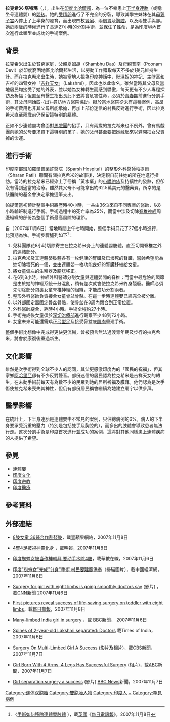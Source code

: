 '''拉克希米·塔特瑪'''（{{lang-hi|1=लक्ष्मी तात्मा = Lakṣmī Tātmā}}，{{bd|2005年|12月31日}}），出生在[[印度|印度]][[比哈爾邦|比哈爾邦]]，為一位不幸患上[[連體嬰|下半身連胎]]（或稱坐骨連體嬰）的[[嬰孩|嬰孩]]。她的[[受精卵|受精卵]]進行了不完全的分裂，導致其孿生妹妹在其[[母親|母親]][[子宮|子宮]]內停止了上半身的發育，而出現四枚[[腎臟|腎臟]]、兩個[[胃|胃]]及[[胸腔|胸腔]]，以及兩雙手與腳。她於兩歲的時候進行了長達27小時的分割手術，並保住了性命，是為印度境內首次進行此類型並成功的手術案例。

== 背景 ==
拉克希米出生於貧窮家庭，父親夏姆胡（Shambhu Das）及母親普南（Poonam Devi）於印度窮困地區比哈爾邦生活，以勞動工作賺取每天不多於1美元維持生計。而在拉克希米出生時，她被當地人視為[[印度神話|印度神話]]中，[[毗濕奴|毗濕奴]]的神妃、主財富和吉祥的四臂女神「[[吉祥天女|吉祥天女]]」（Lakshmi），因此也以此命名。雖然當時其父母及當地居民均接受了她的外表，並以她為女神轉生而感到驕傲，每天更有不少人專程探訪及祈福；但直至有醫生指出長此下去將會危害性命，必須於[[青春期|青春期]]前進行分割手術，其父母開始四-{出}-尋訪地方醫院協助。礙於當地醫院從未有這種案例，高昂的手術費用也非其父母所能承擔，再加上部份迷信的村民反對進行手術，因此拉克希米直至兩歲前仍保留這特別的軀體。

正如不少連體嬰均曾面對[[馬戲團|馬戲團]]的招手，只有兩歲的拉克希米也不例外。曾有馬戲團向她的父母要求買下這特別的孩子，她的父母甚至要把她藏起來以避開把女兒賣掉的命運。

== 進行手術 ==
印度南部[[班加羅爾|班加羅爾]]普萊許醫院（Sparsh Hospital）的整形外科醫師帕提爾（Sharan Patil）聽聞有關拉克希米的故事後，決定親自前往她的所在地進行探訪。當時的拉克希米已經染上了俗稱「黃水瘡」的[[小膿皰疹|小膿皰疹]]及持續性的發熱，但卻沒有得到適當的治療。雖然其父母不可能拿出約62.5萬美元的醫藥費，所幸的是該醫院的基金會決定承擔這筆支出。

帕提爾當初預計整個手術將歷時40小時，一共由36位來自不同專業的醫師，以8小時輪班制進行手術。手術過程中的死亡率為25%，而當中涉及切除[[脊椎神經|脊椎神經]]周邊組織的部份為整個手術最高風險的環節。

自（2007年11月6日）當地時間上午七時開始，整個手術只花了27個小時進行，比預期為快。手術步驟臚列如下<ref>{{en icon}}〈[http://www.telegraph.co.uk/news/main.jhtml?xml=/news/2007/11/05/wlimbs205.xml 手術如何移除連體嬰肢體] {{Wayback|url=http://www.telegraph.co.uk/news/main.jhtml?xml=%2Fnews%2F2007%2F11%2F05%2Fwlimbs205.xml |date=20080424222615 }}〉，載[[英國|英國]]《[[每日電訊報|每日電訊報]]》，2007年11月8日</ref>：
# 兒科團隊花8小時切除寄生在拉克希米身上的連體嬰肢體，直至切開脊椎之外的連結部分。
# 拉克希米及其連體嬰肢體各有一枚健康的腎臟及已壞死的腎臟，醫師希望能為她切除壞死的一個，並由連體嬰一枚功能良好的腎臟移植給女童。
# 將女童偏左的生殖器及膀胱移正。
# 花6到8小時，神經外科醫師分割女童與連體嬰間的脊椎；而當中最危險的環節是由於她的神經系統十分混亂，稍有差次就會使拉克希米終身殘廢。醫師必須先切除部分包裹女童脊椎神經的組織，才能成功分割兩者。
# 整形外科醫師負責接合女童骨盆骨骼。在這一步時連體嬰已經完全被分離。
# 以外部固定器固定骨盆骨骼，使骨盆在3周內閉合到正常位置。
# 外科醫師縫合，耗時4小時。手術全程約27小時。
# 手術完成後女童須於[[深切治療部|深切治療部]]進行觀察至少48到72小時。
# 女童未來可能還需矯正[[弓型足|弓型足]]及接受骨盆底[[肌肉|肌肉]]重建手術。

整個手術比想像中完成得更快更流暢，曾被預言無法過渡青年期及步行的拉克希米，將會於康復後重過新生。

== 文化影響 ==
雖然是次手術得到全球不少人的認同，其父更感激印度內的「國民的祝福」，但其家鄉[[阿哈里亞|阿哈里亞]]卻有不少反對聲音。部份迷信的居民認為拉克希米是吉祥天女的轉生，在未動手術前每天有為數不少的民眾到她的居所祈福及膜拜。他們認為是次手術使拉克希米喪失其神性，但仍有部份居民稱會繼續為她建立廟宇以供參拜。

== 醫學影響 ==
在統計上，下半身連胎是連體嬰中不常見的案例，只佔總病例的6%。病人的下半身要承受沉重的壓力（特別是包括雙手及胸腔的），而多出的肢體會導致患者無法行走。这次分割手術是印度首次進行並成功的案例，這將對其他同樣患上連體疾病的人提供了希望。

== 參見 ==
* [[連體嬰|連體嬰]]
* [[印度文化|印度文化]]
* [[印度宗教|印度宗教]]
* [[印度醫療|印度醫療]]

== 參考資料 ==
<div class="references-small">
<references />
</div>

== 外部連結 ==
* {{zh icon}}[https://web.archive.org/web/20071109095640/http://1-apple.com.tw/apple/index.cfm?Fuseaction=Article&NewsType=twapple&Loc=TP&showdate=20071108&Sec_ID=7&Art_ID=3973755 8肢女童 36醫合作割殘肢]，載壹蘋果網絡，2007年11月8日
* {{zh icon}}[http://hk.news.yahoo.com/071107/12/2j21c.html 4臂4足被視神靈化身] {{Wayback|url=http://hk.news.yahoo.com/071107/12/2j21c.html |date=20071214105533 }}，載明報，2007年11月8日
* {{zh icon}}[http://news.hzcnc.com/pages/289/20071106/content%5B84168%5D.htm?a=mrzx_hp_fs51e 印度蜘蛛女被当作神朝拜 要动手术除4肢]{{dead link|date=2017年12月 |bot=InternetArchiveBot |fix-attempted=yes }}，載華數在線，2007年11月6日
* {{zh icon}}[https://web.archive.org/web/20071114135416/http://big5.ce.cn/xwzx/gjss/gdxw/200711/08/t20071108_13522868.shtml 印度"蜘蛛女"完成"分身"手術 村民要建廟供奉]（掃瞄圖片），載中國經濟網，2007年11月8日
* {{en icon}} [http://edition.cnn.com/2007/HEALTH/11/06/india.girl/index.html?iref=mpstoryview#cnnSTCVideo Surgery for girl with eight limbs is going smoothly doctors say] {{Wayback|url=http://edition.cnn.com/2007/HEALTH/11/06/india.girl/index.html?iref=mpstoryview#cnnSTCVideo |date=20160317152103 }} (影片) ，載[[CNN|CNN]]新聞 2007年11月6日
* {{en icon}} [http://www.dailymail.co.uk/pages/live/articles/news/news.html?in_article_id=491757&in_page_id=1770 First pictures reveal success of life-saving surgery on toddler with eight limbs]，載[[每日郵報|每日郵報]]，2007年11月8日
* {{en icon}} [http://news.bbc.co.uk/2/hi/south_asia/7080326.stm Many-limbed India girl in surgery] {{Wayback|url=http://news.bbc.co.uk/2/hi/south_asia/7080326.stm |date=20210227045729 }}，載 [[BBC|BBC]]新聞， 2007年11月6日
* {{en icon}} [http://timesofindia.indiatimes.com/India/Spines_of_2-yr-old_Lakshmi_separated_Doctors/articleshow/2522918.cms Spines of 2-year-old Lakshmi separated: Doctors] {{Wayback|url=http://timesofindia.indiatimes.com/India/Spines_of_2-yr-old_Lakshmi_separated_Doctors/articleshow/2522918.cms |date=20210126145446 }}載Times of India，2007年11月6日
* {{en icon}} [http://www.cbsnews.com/stories/2007/11/06/world/main3457386.shtml Surgery On Multi-Limbed Girl A Success] {{Wayback|url=http://www.cbsnews.com/stories/2007/11/06/world/main3457386.shtml |date=20130622005756 }} (影片及相片)，載[[CBS|CBS]]新聞，2007年11月7日
* {{en icon}} [http://www.abcnews.go.com/International/story?id=3831220&page=1 Girl Born With 4 Arms, 4 Legs Has Successful Surgery] {{Wayback|url=http://www.abcnews.go.com/International/story?id=3831220&page=1 |date=20210210224123 }} (相片)，載[[ABC|ABC]]新聞，2007年11月7日
* {{en icon}} [http://news.bbc.co.uk/2/hi/south_asia/7082305.stm Girl separation surgery a success] {{Wayback|url=http://news.bbc.co.uk/2/hi/south_asia/7082305.stm |date=20210301203641 }} (影片) [[BBC_News|BBC News]]新聞，2007年11月7日

[[Category:连体双胞胎|Category:连体双胞胎]]
[[Category:雙胞胎人物|Category:雙胞胎人物]]
[[Category:印度人|Category:印度人]]
[[Category:印度醫療|+]]
[[Category:罕見病例|Category:罕見病例]]